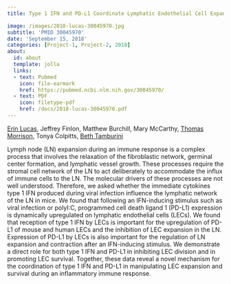 ```yaml
---
title: Type 1 IFN and PD-L1 Coordinate Lymphatic Endothelial Cell Expansion and Contraction during an Inflammatory Immune Response

image: /images/2018-lucas-30045970.jpg
subtitle: 'PMID 30045970'
date: 'September 15, 2018'
categories: [Project-1, Project-2, 2018]
about:
  id: about
  template: jolla
  links:
  - text: Pubmed
    icon: file-earmark
    href: https://pubmed.ncbi.nlm.nih.gov/30045970/
  - text: PDF
    icon: filetype-pdf
    href: /docs/2018-lucas-30045970.pdf
---
```


[Erin Lucas](http://orcid.org/0000-0001-7705-2069), Jeffrey Finlon, Matthew Burchill, Mary McCarthy, [Thomas Morrison](https://scholar.google.com/citations?user=ljkm0eMAAAAJ&hl=en&oi=ao), Tonya Colpitts, [Beth Tamburini](https://orcid.org/0000-0003-1991-231X)

Lymph node (LN) expansion during an immune response is a complex process that involves the relaxation of the fibroblastic network, germinal center formation, and lymphatic vessel growth. These processes require the stromal cell network of the LN to act deliberately to accommodate the influx of immune cells to the LN. The molecular drivers of these processes are not well understood. Therefore, we asked whether the immediate cytokines type 1 IFN produced during viral infection influence the lymphatic network of the LN in mice. We found that following an IFN-inducing stimulus such as viral infection or polyI:C, programmed cell death ligand 1 (PD-L1) expression is dynamically upregulated on lymphatic endothelial cells (LECs). We found that reception of type 1 IFN by LECs is important for the upregulation of PD-L1 of mouse and human LECs and the inhibition of LEC expansion in the LN. Expression of PD-L1 by LECs is also important for the regulation of LN expansion and contraction after an IFN-inducing stimulus. We demonstrate a direct role for both type 1 IFN and PD-L1 in inhibiting LEC division and in promoting LEC survival. Together, these data reveal a novel mechanism for the coordination of type 1 IFN and PD-L1 in manipulating LEC expansion and survival during an inflammatory immune response.
